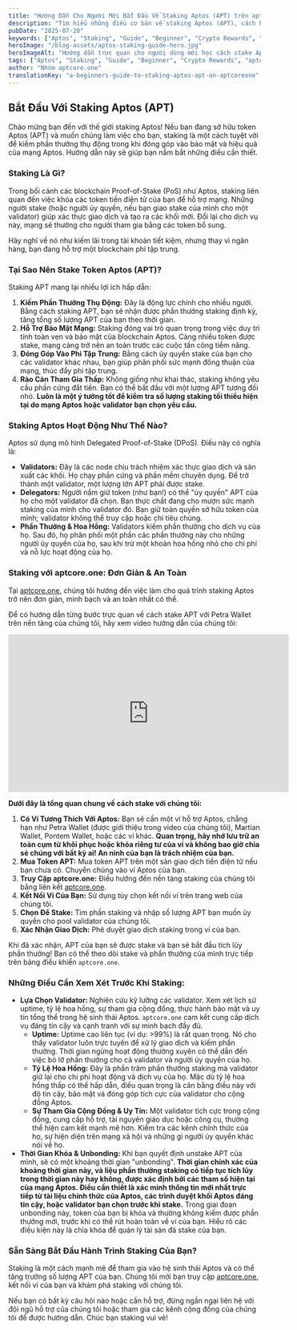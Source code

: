 ```yaml
---
title: "Hướng Dẫn Cho Người Mới Bắt Đầu Về Staking Aptos (APT) trên aptcore.one"
description: "Tìm hiểu những điều cơ bản về staking Aptos (APT), cách hoạt động, lợi ích và hướng dẫn từng bước đơn giản để bắt đầu kiếm phần thưởng với aptcore.one."
pubDate: "2025-07-20"
keywords: ["Aptos", "Staking", "Guide", "Beginner", "Crypto Rewards", "aptcore.one", "Petra Wallet"]
heroImage: "/blog-assets/aptos-staking-guide-hero.jpg"
heroImageAlt: "Hướng dẫn trực quan cho người dùng mới học cách stake Aptos (APT) bằng aptcore.one"
tags: ["Aptos", "Staking", "Guide", "Beginner", "Crypto Rewards", "aptcore.one", "Petra Wallet"]
author: "Nhóm aptcore.one"
translationKey: "a-beginners-guide-to-staking-aptos-apt-on-aptcoreone"
---
```


## Bắt Đầu Với Staking Aptos (APT)

Chào mừng bạn đến với thế giới staking Aptos! Nếu bạn đang sở hữu token Aptos (APT) và muốn chúng làm việc cho bạn, staking là một cách tuyệt vời để kiếm phần thưởng thụ động trong khi đóng góp vào bảo mật và hiệu quả của mạng Aptos. Hướng dẫn này sẽ giúp bạn nắm bắt những điều cần thiết.

### Staking Là Gì?

Trong bối cảnh các blockchain Proof-of-Stake (PoS) như Aptos, staking liên quan đến việc khóa các token tiền điện tử của bạn để hỗ trợ mạng. Những người stake (hoặc người ủy quyền, nếu bạn giao stake của mình cho một validator) giúp xác thực giao dịch và tạo ra các khối mới. Đổi lại cho dịch vụ này, mạng sẽ thưởng cho người tham gia bằng các token bổ sung.

Hãy nghĩ về nó như kiếm lãi trong tài khoản tiết kiệm, nhưng thay vì ngân hàng, bạn đang hỗ trợ một blockchain phi tập trung.

### Tại Sao Nên Stake Token Aptos (APT)?

Staking APT mang lại nhiều lợi ích hấp dẫn:

1. **Kiếm Phần Thưởng Thụ Động:** Đây là động lực chính cho nhiều người. Bằng cách staking APT, bạn sẽ nhận được phần thưởng staking định kỳ, tăng tổng số lượng APT của bạn theo thời gian.
2. **Hỗ Trợ Bảo Mật Mạng:** Staking đóng vai trò quan trọng trong việc duy trì tính toàn vẹn và bảo mật của blockchain Aptos. Càng nhiều token được stake, mạng càng trở nên an toàn trước các cuộc tấn công tiềm năng.
3. **Đóng Góp Vào Phi Tập Trung:** Bằng cách ủy quyền stake của bạn cho các validator khác nhau, bạn giúp phân phối sức mạnh đồng thuận của mạng, thúc đẩy phi tập trung.
4. **Rào Cản Tham Gia Thấp:** Không giống như khai thác, staking không yêu cầu phần cứng đắt tiền. Bạn có thể bắt đầu với một lượng APT tương đối nhỏ. **Luôn là một ý tưởng tốt để kiểm tra số lượng staking tối thiểu hiện tại do mạng Aptos hoặc validator bạn chọn yêu cầu.**

### Staking Aptos Hoạt Động Như Thế Nào?

Aptos sử dụng mô hình Delegated Proof-of-Stake (DPoS). Điều này có nghĩa là:

* **Validators:** Đây là các node chịu trách nhiệm xác thực giao dịch và sản xuất các khối. Họ chạy phần cứng và phần mềm chuyên dụng. Để trở thành một validator, một lượng lớn APT phải được stake.
* **Delegators:** Người nắm giữ token (như bạn!) có thể "ủy quyền" APT của họ cho một validator đã chọn. Bạn thực chất đang cho mượn sức mạnh staking của mình cho validator đó. Bạn giữ toàn quyền sở hữu token của mình; validator không thể truy cập hoặc chi tiêu chúng.
* **Phần Thưởng & Hoa Hồng:** Validators kiếm phần thưởng cho dịch vụ của họ. Sau đó, họ phân phối một phần các phần thưởng này cho những người ủy quyền của họ, sau khi trừ một khoản hoa hồng nhỏ cho chi phí và nỗ lực hoạt động của họ.

### Staking với aptcore.one: Đơn Giản & An Toàn

Tại [aptcore.one](https://aptcore.one), chúng tôi hướng đến việc làm cho quá trình staking Aptos trở nên đơn giản, minh bạch và an toàn nhất có thể.

Để có hướng dẫn từng bước trực quan về cách stake APT với Petra Wallet trên nền tảng của chúng tôi, hãy xem video hướng dẫn của chúng tôi:

<iframe width="560" height="315" src="https://www.youtube.com/embed/Cp5iBA49EYk?si=aNxs5UVc0h71D6e1" title="Cách Stake Aptos (APT) với Petra Wallet trên aptcore.one (Hướng Dẫn Từng Bước Dễ Dàng)" frameborder="0" allow="accelerometer; autoplay; clipboard-write; encrypted-media; gyroscope; picture-in-picture; web-share" referrerpolicy="strict-origin-when-cross-origin" allowfullscreen></iframe>

**Dưới đây là tổng quan chung về cách stake với chúng tôi:**

1. **Có Ví Tương Thích Với Aptos:** Bạn sẽ cần một ví hỗ trợ Aptos, chẳng hạn như Petra Wallet (được giới thiệu trong video của chúng tôi), Martian Wallet, Pontem Wallet, hoặc các ví khác. **Quan trọng, hãy nhớ lưu trữ an toàn cụm từ khôi phục hoặc khóa riêng tư của ví và không bao giờ chia sẻ chúng với bất kỳ ai! An ninh của bạn là trách nhiệm của bạn.**
2. **Mua Token APT:** Mua token APT trên một sàn giao dịch tiền điện tử nếu bạn chưa có. Chuyển chúng vào ví Aptos của bạn.
3. **Truy Cập aptcore.one:** Điều hướng đến nền tảng staking của chúng tôi bằng liên kết [aptcore.one](https://aptcore.one).
4. **Kết Nối Ví Của Bạn:** Sử dụng tùy chọn kết nối ví trên trang web của chúng tôi.
5. **Chọn Để Stake:** Tìm phần staking và nhập số lượng APT bạn muốn ủy quyền cho pool validator của chúng tôi.
6. **Xác Nhận Giao Dịch:** Phê duyệt giao dịch staking trong ví của bạn.

Khi đã xác nhận, APT của bạn sẽ được stake và bạn sẽ bắt đầu tích lũy phần thưởng! Bạn có thể theo dõi stake và phần thưởng của mình trực tiếp trên bảng điều khiển `aptcore.one`.

### Những Điều Cần Xem Xét Trước Khi Staking:

* **Lựa Chọn Validator:** Nghiên cứu kỹ lưỡng các validator. Xem xét lịch sử uptime, tỷ lệ hoa hồng, sự tham gia cộng đồng, thực hành bảo mật và uy tín tổng thể trong hệ sinh thái Aptos. `aptcore.one` cam kết cung cấp dịch vụ đáng tin cậy và cạnh tranh với sự minh bạch đầy đủ.
    * **Uptime:** Uptime cao liên tục (ví dụ: >99%) là rất quan trọng. Nó cho thấy validator luôn trực tuyến để xử lý giao dịch và kiếm phần thưởng. Thời gian ngừng hoạt động thường xuyên có thể dẫn đến việc bỏ lỡ phần thưởng cho cả validator và người ủy quyền của họ.
    * **Tỷ Lệ Hoa Hồng:** Đây là phần trăm phần thưởng staking mà validator giữ lại cho chi phí hoạt động và dịch vụ của họ. Mặc dù tỷ lệ hoa hồng thấp có thể hấp dẫn, điều quan trọng là cân bằng điều này với độ tin cậy, bảo mật và đóng góp tích cực của validator cho cộng đồng Aptos.
    * **Sự Tham Gia Cộng Đồng & Uy Tín:** Một validator tích cực trong cộng đồng, cung cấp hỗ trợ, tài nguyên giáo dục hoặc công cụ, thường thể hiện cam kết mạnh mẽ hơn. Kiểm tra các kênh chính thức của họ, sự hiện diện trên mạng xã hội và những gì người ủy quyền khác nói về họ.
* **Thời Gian Khóa & Unbonding:** Khi bạn quyết định unstake APT của mình, sẽ có một khoảng thời gian "unbonding". **Thời gian chính xác của khoảng thời gian này, và liệu phần thưởng staking có tiếp tục tích lũy trong thời gian này hay không, được xác định bởi các tham số hiện tại của mạng Aptos. Điều cần thiết là xác minh thông tin mới nhất trực tiếp từ tài liệu chính thức của Aptos, các trình duyệt khối Aptos đáng tin cậy, hoặc validator bạn chọn trước khi stake.** Trong giai đoạn unbonding này, token của bạn bị khóa và thường không kiếm được phần thưởng mới, trước khi có thể rút hoàn toàn về ví của bạn. Hiểu rõ các điều kiện này là chìa khóa để quản lý tài sản đã stake của bạn.

### Sẵn Sàng Bắt Đầu Hành Trình Staking Của Bạn?

Staking là một cách mạnh mẽ để tham gia vào hệ sinh thái Aptos và có thể tăng trưởng số lượng APT của bạn. Chúng tôi mời bạn truy cập [aptcore.one](https://aptcore.one), kết nối ví của bạn và khám phá staking với chúng tôi.

Nếu bạn có bất kỳ câu hỏi nào hoặc cần hỗ trợ, đừng ngần ngại liên hệ với đội ngũ hỗ trợ của chúng tôi hoặc tham gia các kênh cộng đồng của chúng tôi để được hướng dẫn. Chúc bạn staking vui vẻ!